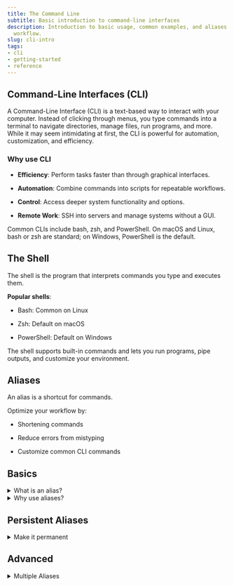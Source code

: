 ```yaml
---
title: The Command Line
subtitle: Basic introduction to command-line interfaces
description: Introduction to basic usage, common examples, and aliases for improved
  workflow.
slug: cli-intro
tags:
- cli
- getting-started
- reference
---
```


## Command-Line Interfaces (CLI)

A Command-Line Interface (CLI) is a text-based way to interact with your computer. Instead of clicking through menus, you type commands into a terminal to navigate directories, manage files, run programs, and more. While it may seem intimidating at first, the CLI is powerful for automation, customization, and efficiency.

### Why use CLI

- **Efficiency**: Perform tasks faster than through graphical interfaces.

- **Automation**: Combine commands into scripts for repeatable workflows.

- **Control**: Access deeper system functionality and options.

- **Remote Work**: SSH into servers and manage systems without a GUI.

Common CLIs include bash, zsh, and PowerShell. On macOS and Linux, bash or zsh are standard; on Windows, PowerShell is the default.

## The Shell

The shell is the program that interprets commands you type and executes them.

**Popular shells**:

- Bash: Common on Linux

- Zsh: Default on macOS

- PowerShell: Default on Windows

The shell supports built-in commands and lets you run programs, pipe outputs, and customize your environment.

## Aliases

An alias is a shortcut for commands.

Optimize your workflow by:

- Shortening commands

- Reduce errors from mistyping
- Customize common CLI commands

::: {.panel-tabset}

## Basics
<details class="">
<summary>What is an alias?</summary>
An alias is a shortcut for commands.


```bash
alias ll='ls -lah'
```
</details>

<details class="">
<summary>Why use aliases?</summary>
- Save time by shortening commands
- Reduce errors from mistyping
- Customize your CLI workflow

</details>

## Persistent Aliases
<details class="">
<summary>Make it permanent</summary>
Add to your shell configuration:


```bash
echo "alias ll='ls -lah'" >> ~/.zshrc && source ~/.zshrc
```
</details>

## Advanced
<details class="">
<summary>Multiple Aliases</summary>

```bash
alias gs='git status'
alias gp='git pull'
alias gpush='git push origin main'
```
</details>

:::
